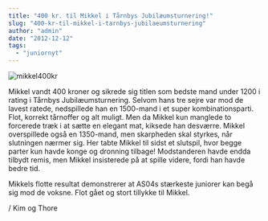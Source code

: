 ```yaml
---
title: "400 kr. til Mikkel i Tårnbys Jubilæumsturnering!"
slug: "400-kr-til-mikkel-i-tarnbys-jubilaeumsturnering"
author: "admin"
date: "2012-12-12"
tags: 
  - "juniornyt"
---
```


![mikkel400kr](/images/mikkel400kr.png)

Mikkel vandt 400 kroner og sikrede sig titlen som bedste mand under 1200 i rating i Tårnbys Jubilæumsturnering. Selvom hans tre sejre var mod de lavest ratede, nedspillede han en 1500-mand i et super kombinationsparti. Flot, korrekt tårnoffer og alt muligt. Men da Mikkel kun manglede to forcerede træk i at sætte en elegant mat, kiksede han desværre. Mikkel overspillede også en 1350-mand, men skarpheden skal styrkes, når slutningen nærmer sig. Her tabte Mikkel til sidst et slutspil, hvor begge parter kun havde konge og dronning tilbage! Modstanderen havde endda tilbydt remis, men Mikkel insisterede på at spille videre, fordi han havde bedre tid.

Mikkels flotte resultat demonstrerer at AS04s stærkeste juniorer kan begå sig mod de voksne. Flot gået og stort tillykke til Mikkel.

/ Kim og Thore

